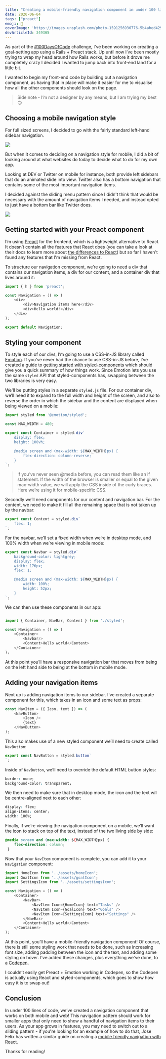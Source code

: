 ```yaml
---
title: "Creating a mobile-friendly navigation component in under 100 lines of code "
date: 2020-06-04
tags: ["preact"]
emoji: 💯
coverImage: 'https://images.unsplash.com/photo-1591256936776-5b4abed4299d?ixlib=rb-1.2.1&ixid=eyJhcHBfaWQiOjEyMDd9&auto=format&fit=crop&w=900&q=60'
devArticleId: 349365
--- 
```


As part of the [#100DaysOfCode](https://www.100daysofcode.com/) challenge, I’ve been working on creating a goal-setting app using a Rails + Preact stack. Up until now I’ve been mostly trying to wrap my head around how Rails works, but before it drove me completely crazy I decided I wanted to jump back into front-end land for a little bit. 

I wanted to begin my front-end code by building out a navigation component, as having that in place will make it easier for me to visualise how all the other components should look on the page. 

> Side note - I’m not a designer by any means, but I am trying my best 🙃

## Choosing a mobile navigation style

For full sized screens, I decided to go with the fairly standard left-hand sidebar navigation.

![](web-navigation.png)

 But when it comes to deciding on a navigation style for mobile, I did a bit of looking around at what websites do today to decide what to do for my own app. 

Looking at DEV or Twitter on mobile for instance, both provide left sidebars that do an animated slide into view. Twitter also has a bottom navigation that contains some of the most important navigation items.

I decided against the sliding menu pattern since I didn't think that would be necessary with the amount of navigation items I needed, and instead opted to just have a bottom bar like Twitter does.

![](mobile-navigation.png)

## Getting started with your Preact component

I’m using [Preact](https://preactjs.com/) for the frontend, which is a lightweight alternative to React. It doesn’t contain all the features that React does (you can take a look at their docs to learn more about [the differences to React](https://preactjs.com/guide/v10/differences-to-react)) but so far I haven't found any features that I'm missing from React. 

To structure our navigation component, we’re going to need a div that contains our navigation items, a div for our content, and a container div that lives around it:
```js
import { h } from 'preact';

const Navigation = () => (
    <div>
        <div>Navigation items here</div>
        <div>Hello world!</div>
    </div>
);

export default Navigation;

```

## Styling your component

To style each of our divs, I’m going to use a CSS-in-JS library called [Emotion](https://emotion.sh/docs/introduction). If you’ve never had the chance to use CSS-in-JS before, I’ve created a guide to [getting started with styled-components](/react-styled-components/) which should give you a quick summary of how things work. Since Emotion lets you use the same `styled` API that styled-components has, swapping between the two libraries is very easy.

We'll be putting styles in a separate `styled.js` file. For our container div, we’ll need it to expand to the full width and height of the screen, and also to reverse the order in which the sidebar and the content are displayed when being viewed on a mobile:
```js
import styled from '@emotion/styled';

const MAX_WIDTH = 480;

export const Container = styled.div`
    display: flex;
    height: 100vh;

    @media screen and (max-width: ${MAX_WIDTH}px) {
        flex-direction: column-reverse;
    }
`;

```
> If you’ve never seen @media before,  you can read them like an if statement. If the width of the browser is smaller or equal to the given max-width value, we will apply the CSS inside of the curly braces. Here we’re using it for mobile-specific CSS.

Secondly we’ll need components for our content and navigation bar. For the content, we need to make it fill all the remaining space that is not taken up by the navbar:
```js
export const Content = styled.div`
    flex: 1;
`;

```
For the navbar, we’ll set a fixed width when we’re in desktop mode, and 100% width when we’re viewing in mobile mode: 
```js
export const Navbar = styled.div`
    background-color: lightgrey;
    display: flex;
    width: 176px;
	flex: 1;

    @media screen and (max-width: ${MAX_WIDTH}px) {
        width: 100%;
		height: 52px;
    }
`;
```
We can then use these components in our app:
```js

import { Container, NavBar, Content } from './styled';

const Navigation = () => (
    <Container>
        <Navbar/>
        <Content>Hello world</Content>
    </Container>
);

```
At this point you’ll have a responsive navigation bar that moves from being on the left hand side to being at the bottom in mobile mode. 

## Adding your navigation items

Next up is adding navigation items to our sidebar. I’ve created a separate component for this, which takes in an icon and some text as props:
```js
const NavItem = ({ Icon, text }) => (
    <NavButton>
        <Icon />
        {text}
    </NavButton>
);
```
This also makes use of a new styled component we’ll need to create called `NavButton`:
```js
export const NavButton = styled.button`
`;

```

Inside of `NavButton`, we’ll need to override the default HTML button styles:
```css
border: none;
background-color: transparent;
```

We then need to make sure that in desktop mode, the icon and the text will be centre-aligned next to each other:

```css
display: flex;
align-items: center;
width: 100%;
```

Finally, if we’re viewing the navigation component on a mobile, we’ll want the icon to stack on top of the text, instead of the two living side by side:
```css
@media screen and (max-width: ${MAX_WIDTH}px) {
    flex-direction: column;
 }
```

Now that your `NavItem` component is complete, you can add it to your `Navigation` component:
```js
import HomeIcon from '../assets/homeIcon';
import GoalIcon from '../assets/goalIcon';
import SettingsIcon from '../assets/settingsIcon';

const Navigation = () => (
    <Container>
        <NavBar>
            <NavItem Icon={HomeIcon} text="Tasks" />
            <NavItem Icon={GoalIcon} text="Goals" />
            <NavItem Icon={SettingsIcon} text="Settings" />
        </NavBar>
        <Content>Hello world</Content>
    </Container>
);
```

At this point, you’ll have a mobile-friendly navigation component! Of course, there is still some styling work that needs to be done, such as increasing font size, adding padding between the icon and the text, and adding some styling on hover. I've added these changes, plus everything we've done, to a [Codepen](https://codepen.io/emgoto/pen/mdVyyBP).

I couldn’t easily get Preact + Emotion working in Codepen, so the Codepen is actually using React and styled-components, which goes to show how easy it is to swap out! 

## Conclusion

In under 100 lines of code, we’ve created a navigation component that works on both mobile and web! This navigation pattern should work for smaller apps that only need to show a handful of navigation items to their users. As your app grows in features, you may need to switch out to a sliding pattern - if you're looking for an example of how to do that, Jose Felix has written a similar guide on creating a [mobile friendly navigation with React](https://dev.to/jfelx/create-a-mobile-friendly-navigation-with-react-4930).

Thanks for reading!